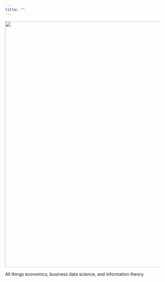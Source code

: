 ```yaml
---
title: ""
---
```


![](bd_logo_splash.png){width=800px}

All things economics, business data science, and information theory.
